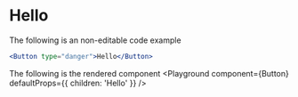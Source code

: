 


# Hello

The following is an non-editable code example
```jsx
<Button type="danger">Hello</Button>
```

The following is the rendered component
<Playground component={Button} defaultProps={{ children: 'Hello' }} />
